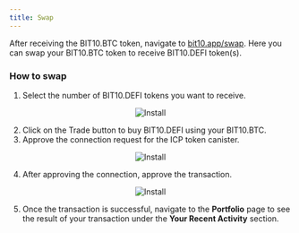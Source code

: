 ```yaml
---
title: Swap
---
```


After receiving the BIT10.BTC token, navigate to [bit10.app/swap](https://www.bit10.app/swap). Here you can swap your BIT10.BTC token to receive BIT10.DEFI token(s).

### How to swap

1. Select the number of BIT10.DEFI tokens you want to receive.

<p align='center'>
<img src='https://raw.githubusercontent.com/ZeyaRabani/Gitbook2/main/public/assets/swap_1.png' alt='Install' className='rounded' align='center' />
</p>

2. Click on the Trade button to buy BIT10.DEFI using your BIT10.BTC.
3. Approve the connection request for the ICP token canister.

<p align='center'>
<img src='https://raw.githubusercontent.com/ZeyaRabani/Gitbook2/main/public/assets/swap2.png' alt='Install' className='rounded' align='center' />
</p>

4. After approving the connection, approve the transaction.

<p align='center'>
<img src='https://raw.githubusercontent.com/ZeyaRabani/Gitbook2/main/public/assets/swap3.png' alt='Install' className='rounded' align='center' />
</p>

5. Once the transaction is successful, navigate to the **Portfolio** page to see the result of your transaction under the **Your Recent Activity** section.
